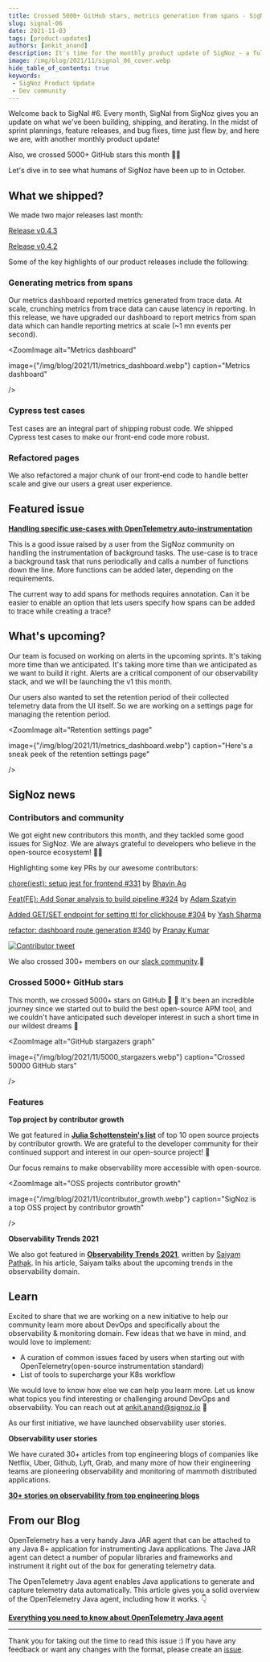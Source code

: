 ```yaml
---
title: Crossed 5000+ GitHub stars, metrics generation from spans - SigNal 06
slug: signal-06
date: 2021-11-03
tags: [product-updates]
authors: [ankit_anand]
description: It's time for the monthly product update of SigNoz - a full-stack open-source and observability tool. Find out what we've been upto at SigNoz during October, 2021.
image: /img/blog/2021/11/signal_06_cover.webp
hide_table_of_contents: true
keywords:
 - SigNoz Product Update
 - Dev community
---
```

<head>
  <link rel="canonical" href="https://signoz.io/blog/community-update-06/"/>
</head>

Welcome back to SigNal #6. Every month, SigNal from SigNoz gives you an update on what we've been building, shipping, and iterating. In the midst of sprint plannings, feature releases, and bug fixes, time just flew by, and here we are, with another monthly product update!



Also, we crossed 5000+ GitHub stars this month 🚀😎

Let's dive in to see what humans of SigNoz have been up to in October.

## What we shipped?
We made two major releases last month:

[Release v0.4.3](https://github.com/SigNoz/signoz/releases/tag/v0.4.3)

[Release v0.4.2](https://github.com/SigNoz/signoz/releases/tag/v0.4.2)

Some of the key highlights of our product releases include the following:

### Generating metrics from spans

Our metrics dashboard reported metrics generated from trace data. At scale, crunching metrics from trace data can cause latency in reporting. In this release, we have upgraded our dashboard to report metrics from span data which can handle reporting metrics at scale (~1 mn events per second).



<ZoomImage
   alt="Metrics dashboard"
   
   image={"/img/blog/2021/11/metrics_dashboard.webp"}
   caption="Metrics dashboard"
   
/>

### Cypress test cases

Test cases are an integral part of shipping robust code. We shipped Cypress test cases to make our front-end code more robust.

### Refactored pages

We also refactored a major chunk of our front-end code to handle better scale and give our users a great user experience.

## Featured issue

**[Handling specific use-cases with OpenTelemetry auto-instrumentation](https://github.com/SigNoz/signoz/issues/345)**

This is a good issue raised by a user from the SigNoz community on handling the instrumentation of background tasks. The use-case is to trace a background task that runs periodically and calls a number of functions down the line. More functions can be added later, depending on the requirements.

The current way to add spans for methods requires annotation. Can it be easier to enable an option that lets users specify how spans can be added to trace while creating a trace?

## What's upcoming?

Our team is focused on working on alerts in the upcoming sprints. It's taking more time than we anticipated. It's taking more time than we anticipated as we want to build it right. Alerts are a critical component of our observability stack, and we will be launching the v1 this month.

Our users also wanted to set the retention period of their collected telemetry data from the UI itself. So we are working on a settings page for managing the retention period.

<ZoomImage
   alt="Retention settings page"
   
   image={"/img/blog/2021/11/metrics_dashboard.webp"}
   caption="Here's a sneak peek of the retention settings page"
   
/>

## SigNoz news

### Contributors and community

We got eight new contributors this month, and they tackled some good issues for SigNoz. We are always grateful to developers who believe in the open-source ecosystem! 🥳🚀

Highlighting some key PRs by our awesome contributors:

[chore(jest): setup jest for frontend #331](https://github.com/SigNoz/signoz/pull/331) by [Bhavin Ag](https://github.com/SigNoz/signoz/pull/331)

[Feat(FE): Add Sonar analysis to build pipeline #324](https://github.com/SigNoz/signoz/pull/324) by [Adam Szatyin](https://github.com/szatyinadam)

[Added GET/SET endpoint for setting ttl for clickhouse #304](https://github.com/SigNoz/signoz/pull/304) by [Yash Sharma](https://github.com/yashrsharma44)

[refactor: dashboard route generation #340](https://github.com/SigNoz/signoz/pull/340) by [Pranay Kumar](https://github.com/pranayrauthu)

<div class="text--center">

[![Contributor tweet](/img/blog/2021/11/contributor_tweet.webp)](https://twitter.com/estee_tey/status/1453294489167085577)

</div>

We also crossed 300+ members on our [slack community](https://signoz.io/slack).🥳

### **Crossed 5000+ GitHub stars**

This month, we crossed 5000+ stars on GitHub 🚀 🎉 It's been an incredible journey since we started out to build the best open-source APM tool, and we couldn't have anticipated such developer interest in such a short time in our wildest dreams 🥳

<ZoomImage
   alt="GitHub stargazers graph"
   
   image={"/img/blog/2021/11/5000_stargazers.webp"}
   caption="Crossed 50000 GitHub stars"
   
/>

### Features

**Top project by contributor growth**

We got featured in **[Julia Schottenstein's list](https://osschott.metabaseapp.com/public/dashboard/ece8baa7-77fe-4246-abea-4b4d94896631)** of top 10 open source projects by contributor growth. We are grateful to the developer community for their continued support and interest in our open-source project! 🤗

Our focus remains to make observability more accessible with open-source.

<ZoomImage
   alt="OSS projects contributor growth"
   
   image={"/img/blog/2021/11/contributor_growth.webp"}
   caption="SigNoz is a top OSS project by contributor growth"
   
/>

**Observability Trends 2021**

We also got featured in **[Observability Trends 2021](https://www.civo.com/blog/observability-trends-2021)**, written by [Saiyam Pathak](https://twitter.com/SaiyamPathak). In his article, Saiyam talks about the upcoming trends in the observability domain.

## Learn

Excited to share that we are working on a new initiative to help our community learn more about DevOps and specifically about the observability & monitoring domain.  Few ideas that we have in mind, and would love to implement:

- A curation of common issues faced by users when starting out with OpenTelemetry(open-source instrumentation standard)
- List of tools to supercharge your K8s workflow

We would love to know how else we can help you learn more. Let us know what topics you find interesting or challenging around DevOps and observability. You can reach out at ankit.anand@signoz.io 🙌

As our first initiative, we have launched observability user stories.

**Observability user stories**

We have curated 30+ articles from top engineering blogs of companies like Netflix, Uber, Github, Lyft, Grab, and many more of how their engineering teams are pioneering observability and monitoring of mammoth distributed applications.

**[30+ stories on observability from top engineering blogs](https://signoz.io/learn/user-stories)**

## From our Blog

OpenTelemetry has a very handy Java JAR agent that can be attached to any Java 8+ application for instrumenting Java applications. The Java JAR agent can detect a number of popular libraries and frameworks and instrument it right out of the box for generating telemetry data.

The OpenTelemetry Java agent enables Java applications to generate and capture telemetry data automatically. This article gives you a solid overview of the OpenTelemetry Java agent, including how it works. 👇

**[Everything you need to know about OpenTelemetry Java agent](https://signoz.io/opentelemetry/java-agent/)**

---

Thank you for taking out the time to read this issue :) If you have any feedback or want any changes with the format, please create an [issue](https://github.com/SigNoz/signoz/issues).

